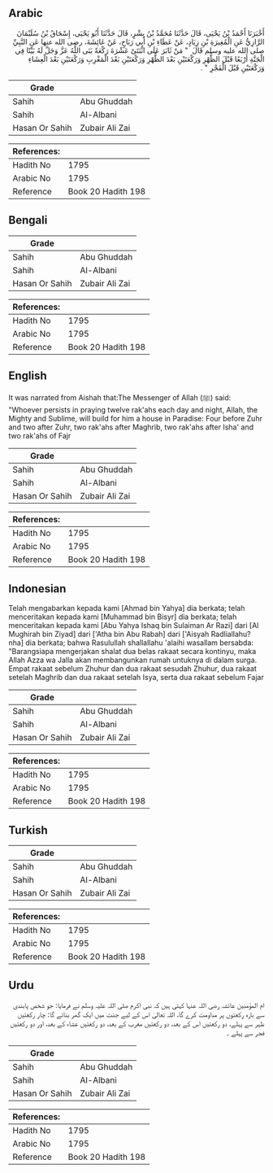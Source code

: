 ## Arabic


<div dir="rtl" lang="ar" style={{fontSize:'larger',backgroundColor:'#f8f9fa',padding:20}}>
أَخْبَرَنَا أَحْمَدُ بْنُ يَحْيَى، قَالَ حَدَّثَنَا مُحَمَّدُ بْنُ بِشْرٍ، قَالَ حَدَّثَنَا أَبُو يَحْيَى، إِسْحَاقُ بْنُ سُلَيْمَانَ الرَّازِيُّ عَنِ الْمُغِيرَةِ بْنِ زِيَادٍ، عَنْ عَطَاءِ بْنِ أَبِي رَبَاحٍ، عَنْ عَائِشَةَ، رضى الله عنها عَنِ النَّبِيِّ صلى الله عليه وسلم قَالَ ‏ "‏ مَنْ ثَابَرَ عَلَى اثْنَتَىْ عَشْرَةَ رَكْعَةً بَنَى اللَّهُ عَزَّ وَجَلَّ لَهُ بَيْتًا فِي الْجَنَّةِ أَرْبَعًا قَبْلَ الظُّهْرِ وَرَكْعَتَيْنِ بَعْدَ الظُّهْرِ وَرَكْعَتَيْنِ بَعْدَ الْمَغْرِبِ وَرَكْعَتَيْنِ بَعْدَ الْعِشَاءِ وَرَكْعَتَيْنِ قَبْلَ الْفَجْرِ ‏"‏ ‏.‏
</div>
<div style={{backgroundColor:'#f8f9fa',padding:20, marginBottom: 10}}><table> <thead> <tr> <th>Grade</th> <th></th> </tr> </thead> <tbody> <tr><td>Sahih</td><td>Abu Ghuddah</td></tr><tr><td>Sahih</td><td>Al-Albani</td></tr><tr><td>Hasan Or Sahih</td><td>Zubair Ali Zai</td></tr></tbody></table><table> <thead> <tr> <th>References:</th> <th></th> </tr> </thead> <tbody><tr><td>Hadith No</td><td>1795</td></tr><tr><td>Arabic No</td><td>1795</td></tr><tr><td>Reference</td><td>Book 20 Hadith 198</td></tr></tbody></table></div>

## Bengali


<div dir="ltr" lang="bn" style={{fontSize:'larger',backgroundColor:'#f8f9fa',padding:20}}>

</div>
<div style={{backgroundColor:'#f8f9fa',padding:20, marginBottom: 10}}><table> <thead> <tr> <th>Grade</th> <th></th> </tr> </thead> <tbody> <tr><td>Sahih</td><td>Abu Ghuddah</td></tr><tr><td>Sahih</td><td>Al-Albani</td></tr><tr><td>Hasan Or Sahih</td><td>Zubair Ali Zai</td></tr></tbody></table><table> <thead> <tr> <th>References:</th> <th></th> </tr> </thead> <tbody><tr><td>Hadith No</td><td>1795</td></tr><tr><td>Arabic No</td><td>1795</td></tr><tr><td>Reference</td><td>Book 20 Hadith 198</td></tr></tbody></table></div>

## English


<div dir="ltr" lang="en" style={{fontSize:'larger',backgroundColor:'#f8f9fa',padding:20}}>
It was narrated from Aishah that:The Messenger of Allah (ﷺ) said: "Whoever persists in praying twelve rak'ahs each day and night, Allah, the Mighty and Sublime, will build for him a house in Paradise: Four before Zuhr and two after Zuhr, two rak'ahs after Maghrib, two rak'ahs after Isha' and two rak'ahs of Fajr
</div>
<div style={{backgroundColor:'#f8f9fa',padding:20, marginBottom: 10}}><table> <thead> <tr> <th>Grade</th> <th></th> </tr> </thead> <tbody> <tr><td>Sahih</td><td>Abu Ghuddah</td></tr><tr><td>Sahih</td><td>Al-Albani</td></tr><tr><td>Hasan Or Sahih</td><td>Zubair Ali Zai</td></tr></tbody></table><table> <thead> <tr> <th>References:</th> <th></th> </tr> </thead> <tbody><tr><td>Hadith No</td><td>1795</td></tr><tr><td>Arabic No</td><td>1795</td></tr><tr><td>Reference</td><td>Book 20 Hadith 198</td></tr></tbody></table></div>

## Indonesian


<div dir="ltr" lang="id" style={{fontSize:'larger',backgroundColor:'#f8f9fa',padding:20}}>
Telah mengabarkan kepada kami [Ahmad bin Yahya] dia berkata; telah menceritakan kepada kami [Muhammad bin Bisyr] dia berkata; telah menceritakan kepada kami [Abu Yahya Ishaq bin Sulaiman Ar Razi] dari [Al Mughirah bin Ziyad] dari ['Atha bin Abu Rabah] dari ['Aisyah Radliallahu? nha] dia berkata; bahwa Rasulullah shallallahu 'alaihi wasallam bersabda: "Barangsiapa mengerjakan shalat dua belas rakaat secara kontinyu, maka Allah Azza wa Jalla akan membangunkan rumah untuknya di dalam surga. Empat rakaat sebelum Zhuhur dan dua rakaat sesudah Zhuhur, dua rakaat setelah Maghrib dan dua rakaat setelah Isya, serta dua rakaat sebelum Fajar
</div>
<div style={{backgroundColor:'#f8f9fa',padding:20, marginBottom: 10}}><table> <thead> <tr> <th>Grade</th> <th></th> </tr> </thead> <tbody> <tr><td>Sahih</td><td>Abu Ghuddah</td></tr><tr><td>Sahih</td><td>Al-Albani</td></tr><tr><td>Hasan Or Sahih</td><td>Zubair Ali Zai</td></tr></tbody></table><table> <thead> <tr> <th>References:</th> <th></th> </tr> </thead> <tbody><tr><td>Hadith No</td><td>1795</td></tr><tr><td>Arabic No</td><td>1795</td></tr><tr><td>Reference</td><td>Book 20 Hadith 198</td></tr></tbody></table></div>

## Turkish


<div dir="ltr" lang="tr" style={{fontSize:'larger',backgroundColor:'#f8f9fa',padding:20}}>

</div>
<div style={{backgroundColor:'#f8f9fa',padding:20, marginBottom: 10}}><table> <thead> <tr> <th>Grade</th> <th></th> </tr> </thead> <tbody> <tr><td>Sahih</td><td>Abu Ghuddah</td></tr><tr><td>Sahih</td><td>Al-Albani</td></tr><tr><td>Hasan Or Sahih</td><td>Zubair Ali Zai</td></tr></tbody></table><table> <thead> <tr> <th>References:</th> <th></th> </tr> </thead> <tbody><tr><td>Hadith No</td><td>1795</td></tr><tr><td>Arabic No</td><td>1795</td></tr><tr><td>Reference</td><td>Book 20 Hadith 198</td></tr></tbody></table></div>

## Urdu


<div dir="rtl" lang="ur" style={{fontSize:'larger',backgroundColor:'#f8f9fa',padding:20}}>
ام المؤمنین عائشہ رضی اللہ عنہا کہتی ہیں کہ نبی اکرم صلی اللہ علیہ وسلم نے فرمایا: جو شخص پابندی سے بارہ رکعتوں پر مداومت کرے گا، اللہ تعالیٰ اس کے لیے جنت میں ایک گھر بنائے گا: چار رکعتیں ظہر سے پہلے، دو رکعتیں اس کے بعد، دو رکعتیں مغرب کے بعد، دو رکعتیں عشاء کے بعد، اور دو رکعتیں فجر سے پہلے ۔
</div>
<div style={{backgroundColor:'#f8f9fa',padding:20, marginBottom: 10}}><table> <thead> <tr> <th>Grade</th> <th></th> </tr> </thead> <tbody> <tr><td>Sahih</td><td>Abu Ghuddah</td></tr><tr><td>Sahih</td><td>Al-Albani</td></tr><tr><td>Hasan Or Sahih</td><td>Zubair Ali Zai</td></tr></tbody></table><table> <thead> <tr> <th>References:</th> <th></th> </tr> </thead> <tbody><tr><td>Hadith No</td><td>1795</td></tr><tr><td>Arabic No</td><td>1795</td></tr><tr><td>Reference</td><td>Book 20 Hadith 198</td></tr></tbody></table></div>